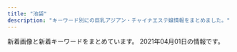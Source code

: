 ```yaml
---
title: "池袋"
description: "キーワード別にの巨乳アジアン・チャイナエステ嬢情報をまとめました。"
---
```


新着画像と新着キーワードをまとめています。
2021年04月01日の情報です。

<DmmAffiliateIns />
<KeywordTable
  shops={
    [
    {
        "url": "http://www.coco-8.jp/",
        "img_links": [
            "http://www.coco-8.jp/_src/36742791/s4.jpg",
            "http://www.coco-8.jp/_src/36741674/5.jpg",
            "http://www.coco-8.jp/_src/36746395/lineline.png",
            "http://www.coco-8.jp/_src/37791773/wechatimg437_20201113100952153.jpg",
            "http://www.coco-8.jp/_src/36742462/5.jpg",
            "http://www.coco-8.jp/_src/36746682/g.jpg",
            "http://www.coco-8.jp/_src/37791774/wechatimg437_20201113100952153.jpg",
            "http://www.coco-8.jp/_src/36742780/s3.jpg",
            "http://www.coco-8.jp/_src/36820892/cam3.png",
            "http://www.coco-8.jp/_src/36741671/2.jpg",
            "http://www.coco-8.jp/_src/36742461/4.jpg",
            "http://www.coco-8.jp/_src/36746397/mei1.jpg",
            "http://www.coco-8.jp/_src/36743040/s5.jpg",
            "http://www.coco-8.jp/_src/36746380/aki.jpg",
            "http://www.coco-8.jp/_src/36746639/lineline.png",
            "http://www.coco-8.jp/_src/36813493/cam2.jpg",
            "http://www.coco-8.jp/_src/36746714/b.png",
            "http://www.coco-8.jp/_src/36742642/b.png",
            "http://www.coco-8.jp/_src/49977785/wechatimg336_20201102105038881.jpg",
            "http://www.coco-8.jp/_src/36741638/4.jpg",
            "http://www.coco-8.jp/_src/36742658/s1.jpg",
            "http://www.coco-8.jp/_src/36742459/2.jpg",
            "http://www.coco-8.jp/_src/36815290/cam.png",
            "http://www.coco-8.jp/_src/36742460/3.jpg",
            "http://www.coco-8.jp/_src/36741639/2.jpg",
            "http://www.coco-8.jp/_src/49977773/wechatimg437_20201113100952153.jpg",
            "http://www.coco-8.jp/_src/49977786/wechatimg336_20201102105038881.jpg",
            "http://www.coco-8.jp/_src/36742458/1.jpg",
            "http://www.coco-8.jp/_src/36746641/risa.jpg",
            "http://www.coco-8.jp/_src/36746331/lineline.png",
            "http://www.coco-8.jp/_src/36746398/mei1.jpg",
            "http://www.coco-8.jp/_src/36746379/aki.jpg",
            "http://www.coco-8.jp/_src/36742638/b.png",
            "http://www.coco-8.jp/_src/36746636/iwa1.jpg",
            "http://www.coco-8.jp/_src/36746688/g2.jpg",
            "http://www.coco-8.jp/_src/36742655/down.png",
            "http://www.coco-8.jp/_src/37791789/lineline.png",
            "http://www.coco-8.jp/_src/49632727/wechatimg336_20201102105038881.jpg",
            "http://www.coco-8.jp/_src/36746702/g6.jpg",
            "http://www.coco-8.jp/_src/36741640/1.jpg",
            "http://www.coco-8.jp/_src/36746320/sayuri.jpg",
            "http://www.coco-8.jp/_src/36746346/maya.jpg",
            "http://www.coco-8.jp/_src/49632559/wechatimg336_20201102105038881.jpg",
            "http://www.coco-8.jp/_src/36741670/1.jpg",
            "http://www.coco-8.jp/_src/36813492/cam2.jpg",
            "http://www.coco-8.jp/_src/36741678/down.png",
            "http://www.coco-8.jp/_src/36745880/pic2.jpg",
            "http://www.coco-8.jp/_src/36742644/sayuri.jpg",
            "http://www.coco-8.jp/_src/36741672/4.jpg",
            "http://www.coco-8.jp/_src/36746351/lineline.png",
            "http://www.coco-8.jp/_src/36820891/cam3.png",
            "http://www.coco-8.jp/_src/36741636/5.jpg",
            "http://www.coco-8.jp/_src/36746642/risa.jpg",
            "http://www.coco-8.jp/_src/36742714/s2.jpg",
            "http://www.coco-8.jp/_src/36741637/3.jpg",
            "http://www.coco-8.jp/_src/36745876/pic1.jpg",
            "http://www.coco-8.jp/_src/36746633/lineline.png",
            "http://www.coco-8.jp/_src/36746692/g3.jpg",
            "http://www.coco-8.jp/_src/36742640/b.png",
            "http://www.coco-8.jp/_src/36746644/lineline.png",
            "http://www.coco-8.jp/_src/36712010/sayuri.jpg",
            "http://www.coco-8.jp/_src/36742630/b.png",
            "http://www.coco-8.jp/_src/49977665/wechatimg437_20201113100952153.jpg",
            "http://www.coco-8.jp/_src/36746732/road2.png",
            "http://www.coco-8.jp/_src/49977789/lineline.png",
            "http://www.coco-8.jp/_src/36746345/maya.jpg",
            "http://www.coco-8.jp/_src/36741673/3.jpg",
            "http://www.coco-8.jp/_src/37791754/smartselect_20191212-140919_wechat.jpg",
            "http://www.coco-8.jp/_src/36742636/b.png",
            "http://www.coco-8.jp/_src/36746635/iwa1.jpg",
            "http://www.coco-8.jp/_src/36746704/g5.png"
        ],
        "keywords": {
            "90": 1,
            "86": 2,
            "88": 1
        },
        "station": "JR\u6c60\u888b\u99c5\u897f\u53e3",
        "name": "CoCo8 \u30b3\u30b3\u30a8\u30a4\u30c8"
    },
    {
        "station": "JR\u6c60\u888b\u99c5\u897f\u53e3",
        "name": "\u604b",
        "keywords": {
            "C": 12,
            "83": 18,
            "85": 6,
            "86": 6,
            "D": 18
        },
        "url": "http://koi.este.work/",
        "img_links": [
            "http://koi.este.work/tennai4.jpg",
            "http://koi.este.work/top.jpg",
            "http://koi.este.work/tennai2.jpg",
            "http://koi.este.work/b_girl.png",
            "http://koi.este.work/b_news.png",
            "http://koi.este.work/t3.jpg",
            "http://koi.este.work/2/uploadimg/1565558725.jpg",
            "http://koi.este.work/tennai.png",
            "http://momipara.jp/img/link/momi88.jpg",
            "http://koi.este.work/t1.jpg",
            "http://koi.este.work/up_5_3_0.jpg",
            "http://koi.este.work/2/uploadimg/1601879728.jpg",
            "http://koi.este.work/tennai3.jpg",
            "http://koi.este.work/mens-esthe.png",
            "http://koi.este.work/2/uploadimg/1577672563.jpg",
            "http://koi.este.work/2/uploadimg/1579481243.jpg"
        ]
    },
    {
        "img_links": [
            "http://salon-arm.com/img/ttl_staff.png",
            "http://salon-arm.com/staff/rika/01.jpg",
            "http://salon-arm.com/staff/ichigo/01.jpg",
            "http://salon-arm.com/staff/ai/01mb.jpg",
            "http://salon-arm.com/staff/emi/01.jpg",
            "http://salon-arm.com/img/ttl_tnew.png",
            "http://salon-arm.com/img/ttl_concept.png",
            "http://salon-arm.com/i/files/homeimg.jpg",
            "http://salon-arm.com/staff/mai/01mb.jpg",
            "http://salon-arm.com/pic/top.png",
            "http://salon-arm.com/staff/emi/01mb.jpg",
            "http://salon-arm.com/staff/yuuka/01mb.jpg",
            "http://salon-arm.com/staff/nana/01.jpg",
            "http://salon-arm.com/staff/yuuka/01.jpg",
            "http://salon-arm.com/staff/ai/01.jpg",
            "http://salon-arm.com/pic/head.png",
            "http://salon-arm.com/staff/reina/01.jpg",
            "http://salon-arm.com/staff/rika/01mb.jpg",
            "http://salon-arm.com/img/ttl_line.png",
            "http://salon-arm.com/staff/ringo/01.jpg",
            "http://salon-arm.com/staff/ichigo/01mb.jpg",
            "http://salon-arm.com/staff/midori/01mb.jpg",
            "http://salon-arm.com/staff/saya/01.jpg",
            "http://salon-arm.com/staff/nana/01mb.jpg",
            "http://salon-arm.com/img/ttl_mobile.png",
            "http://salon-arm.com/staff/kaori/01mb.jpg",
            "http://salon-arm.com/staff/kaori/01.jpg",
            "http://salon-arm.com/img/att.jpg",
            "http://salon-arm.com/staff/ringo/01mb.jpg",
            "http://salon-arm.com/staff/mai/01.jpg",
            "http://salon-arm.com/staff/reina/01mb.jpg",
            "http://salon-arm.com/staff/saya/01mb.jpg",
            "http://salon-arm.com/staff/midori/01.jpg"
        ],
        "station": "JR\u6c60\u888b\u99c5\u897f\u53e3",
        "url": "http://salon-arm.com/",
        "keywords": {
            "C": 21
        },
        "name": "\u30a2\u30ed\u30de\u30ed\u30de\u30f3\u30b9"
    },
    {
        "keywords": {},
        "img_links": [
            "http://new-paradise.net/images/a5.jpg",
            "http://new-paradise.net/images/mobile.png",
            "http://new-paradise.net/images/a6.jpg",
            "http://new-paradise.net/images/up.png",
            "http://new-paradise.net/images/a2.jpg",
            "http://new-paradise.net/images/noa.jpg",
            "http://new-paradise.net/images/down.png",
            "http://new-paradise.net/images/flash1.jpg",
            "http://new-paradise.net/images/misaki01.jpg",
            "http://new-paradise.net/images/kiki.jpg",
            "http://new-paradise.net/images/info.jpg",
            "http://new-paradise.net/images/r3.jpg",
            "http://new-paradise.net/images/zi_staff.png",
            "http://new-paradise.net/images/kiki02.jpg",
            "http://new-paradise.net/images/g0.jpg",
            "http://new-paradise.net/images/honoka.jpg",
            "http://new-paradise.net/images/a1.jpg",
            "http://new-paradise.net/images/kanna02.jpg",
            "http://new-paradise.net/images/a3.jpg",
            "http://new-paradise.net/images/misaki02.jpg",
            "http://new-paradise.net/images/itigo.jpg",
            "http://new-paradise.net/images/a4.jpg",
            "http://new-paradise.net/images/a7.jpg"
        ],
        "station": "JR\u6c60\u888b\u99c5\u897f\u53e3",
        "name": "\u5fc3\u30d1\u30e9\u30c0\u30a4\u30b9",
        "url": "http://new-paradise.net/"
    },
    {
        "keywords": {
            "85": 98,
            "82": 51,
            "84": 203,
            "83": 97,
            "88": 45,
            "D": 196,
            "C": 253
        },
        "img_links": [
            "https://honeybee2.com/images/no_image.jpg",
            "https://honeybee2.com/images/img_info_03.png",
            "https://honeybee2.com/images/btn_back.png",
            "https://honeybee2.com/images/pagetop_off.png",
            "https://honeybee2.com/images_staff/111/070714174922.jpg",
            "https://honeybee2.com/images_staff/150/091116274617.jpg",
            "https://honeybee2.com/images_staff/60/032207120681.jpg",
            "https://honeybee2.com/images_staff/133/041312285087.jpg",
            "https://honeybee2.com/images/img_gallery_05.png",
            "https://honeybee2.com/images/img_gallery_04.png",
            "https://honeybee2.com/images_staff/117/082320544428.jpg",
            "https://honeybee2.com/images/img_gallery_01.png",
            "https://honeybee2.com/images/bnr_200_40.jpg",
            "https://honeybee2.com/images/btn_next.png",
            "https://honeybee2.com/images_staff/150/091115052227.jpg",
            "https://honeybee2.com/images/bnr_468_60.jpg",
            "https://honeybee2.com/images/icon_ranking_01.png",
            "https://honeybee2.com/images/icon_ranking_03.png",
            "https://honeybee2.com/images_staff/142/060611173967.jpg",
            "https://honeybee2.com/images_staff/168/111318504622.jpg",
            "https://honeybee2.com/images/img_info_01.png",
            "https://honeybee2.com/images/img_info.png",
            "https://honeybee2.com/images/vis_profileframe.png",
            "https://honeybee2.com/images_staff/59/111000133157.jpg",
            "https://honeybee2.com/images/img_gallery_06.png",
            "https://honeybee2.com/images_staff/133/032511552539.jpg",
            "https://honeybee2.com/images/bnr_side_concept.png",
            "https://honeybee2.com/images_staff/134/041314164177.jpg",
            "https://honeybee2.com/images/img_gallery_03.png",
            "https://honeybee2.com/images_staff/59/111000015721.jpg",
            "https://honeybee2.com/images_staff/136/041523165620.jpg",
            "https://honeybee2.com/images/vis_castframe_01.png",
            "https://honeybee2.com/images/img_info_02.png",
            "https://honeybee2.com/images/icon_ranking_05.png",
            "https://honeybee2.com/images_staff/108/040923420669.jpg",
            "https://honeybee2.com/images_staff/117/082321050834.jpg",
            "https://honeybee2.com/images/bnr_88_31.jpg",
            "https://honeybee2.com/images/icon_ranking_04.png",
            "https://honeybee2.com/images_staff/136/041522461779.jpg",
            "https://honeybee2.com/images_staff/142/060611265633.jpg",
            "https://honeybee2.com/images_staff/134/041314054720.jpg",
            "https://honeybee2.com/images_staff/60/032207115986.jpg",
            "https://honeybee2.com/images/bnr_160_45.jpg",
            "https://honeybee2.com/images_staff/111/070714141435.jpg",
            "https://honeybee2.com/images_staff/99/011420365888.jpg",
            "https://honeybee2.com/images_staff/99/110211050217.jpg",
            "https://honeybee2.com/images_staff/168/111319171076.jpg",
            "https://honeybee2.com/images/bnr_side_card.png",
            "https://honeybee2.com/images/img_gallery_02.png"
        ],
        "url": "https://honeybee2.com/",
        "station": "JR\u6c60\u888b\u99c5\u897f\u53e3(\u5317)",
        "name": "\u30cf\u30cb\u30fc\u30d3\u30fc"
    },
    {
        "keywords": {
            "82": 2,
            "C": 20,
            "85": 10,
            "86": 3,
            "87": 1,
            "E": 1,
            "88": 1,
            "89": 3,
            "D": 4
        },
        "station": "JR\u6c60\u888b\u99c5\u897f\u53e3(\u5317)",
        "img_links": [
            "http://www.i-rlx.info/girl/08.jpg",
            "http://www.i-rlx.info/images/upload/thumb/ac8e7ec3ac179feb.jpg",
            "http://www.i-rlx.info/images/upload/thumb/3a57edcf235cfd8e.jpg",
            "http://www.i-rlx.info/images/rec_16.jpg",
            "http://www.i-rlx.info/i/room/r01.jpg",
            "http://www.i-rlx.info/images/upload/thumb/22c78aefa047b678.jpg",
            "http://www.i-rlx.info/images/upload/95e8548329763630.jpg",
            "http://www.i-rlx.info/images/upload/549fe7e03db1e8fc.jpg",
            "http://www.i-rlx.info/i/girl/01.jpg",
            "http://www.i-rlx.info/girl/06.jpg",
            "http://www.i-rlx.info/images/upload/thumb/19b76df66faf0b12.jpg",
            "http://www.i-rlx.info/images/upload/thumb/888936484d714117.jpg",
            "http://www.i-rlx.info/images/index_31.jpg",
            "http://www.i-rlx.info/images/upload/thumb/d9467bde93e01a59.jpg",
            "http://www.i-rlx.info/images/index_11.jpg",
            "http://www.i-rlx.info/images/upload/thumb/bb8a47bc98c64e87.jpg",
            "http://www.i-rlx.info/images/index_35_01.jpg",
            "http://www.i-rlx.info/i/girl/03.jpg",
            "http://www.i-rlx.info/images/upload/thumb/5f15caf7f272770f.jpg",
            "http://www.i-rlx.info/images/upload/3a57edcf235cfd8e.jpg",
            "http://www.i-rlx.info/images/index_30.jpg",
            "http://www.i-rlx.info/girl/04.jpg",
            "http://www.i-rlx.info/images/upload/thumb/7b4c8b9d49e714ee.jpg",
            "http://www.i-rlx.info/girl/018.jpg",
            "http://www.i-rlx.info/images/upload/ac8e7ec3ac179feb.jpg",
            "http://www.i-rlx.info/images/upload/5f15caf7f272770f.jpg",
            "http://www.i-rlx.info/i/room/r04.jpg",
            "http://www.i-rlx.info/images/index_15.jpg",
            "http://www.i-rlx.info/images/staff_16.jpg",
            "http://www.i-rlx.info/images/info_16.jpg",
            "http://www.i-rlx.info/images/upload/d9467bde93e01a59.jpg",
            "http://www.i-rlx.info/images/index_10.jpg",
            "http://www.i-rlx.info/images/index_28.jpg",
            "http://www.i-rlx.info/images/index_21.jpg",
            "http://www.i-rlx.info/images/upload/thumb/bb2bfea87a6127cc.jpg",
            "http://www.i-rlx.info/i/girl/05.jpg",
            "http://www.i-rlx.info/images/upload/thumb/4d0e657eefdddf42.jpg",
            "http://www.i-rlx.info/images/index_04.jpg",
            "http://www.i-rlx.info/images/upload/888936484d714117.jpg",
            "http://www.i-rlx.info/images/upload/9e42414005a99f48.jpg",
            "http://www.i-rlx.info/images/index_22.jpg",
            "http://www.i-rlx.info/images/index_33.jpg",
            "http://www.i-rlx.info/images/upload/thumb/eeb5d9caa554018e.jpg",
            "http://www.i-rlx.info/images/upload/4d0e657eefdddf42.jpg",
            "http://www.i-rlx.info/girl/02.jpg",
            "http://www.i-rlx.info/images/index_23.jpg",
            "http://www.i-rlx.info/images/index_26.jpg",
            "http://www.i-rlx.info/girl/07.jpg",
            "http://www.i-rlx.info/images/index_39.jpg",
            "http://www.i-rlx.info/images/index_29.jpg",
            "http://www.i-rlx.info/images/index_27.jpg",
            "http://www.i-rlx.info/images/upload/eeb5d9caa554018e.jpg",
            "http://www.i-rlx.info/images/index_18.jpg",
            "http://www.i-rlx.info/images/index_07.jpg",
            "http://www.i-rlx.info/images/index_17.jpg",
            "http://www.i-rlx.info/images/upload/thumb/b0bbe23232bed8aa.jpg",
            "http://www.i-rlx.info/images/sub_18.jpg",
            "http://www.i-rlx.info/images/index_24.jpg",
            "http://www.i-rlx.info/images/index_13.jpg",
            "http://www.i-rlx.info/images/upload/19b76df66faf0b12.jpg",
            "http://www.i-rlx.info/girl/05.jpg",
            "http://www.i-rlx.info/images/upload/dc8f1b616e622b2a.jpg",
            "http://www.i-rlx.info/images/info.jpg",
            "http://www.i-rlx.info/images/upload/thumb/95e8548329763630.jpg",
            "http://www.i-rlx.info/images/index_36.jpg",
            "http://www.i-rlx.info/images/upload/bb2bfea87a6127cc.jpg",
            "http://www.i-rlx.info/images/03.jpg",
            "http://www.i-rlx.info/images/upload/thumb/bc0752fe4e53b8c6.jpg",
            "http://www.i-rlx.info/images/sub_21.jpg",
            "http://www.i-rlx.info/images/upload/7b4c8b9d49e714ee.jpg",
            "http://www.i-rlx.info/i/room/r03.jpg",
            "http://www.i-rlx.info/i/girl/02.jpg",
            "http://www.i-rlx.info/girl/017.jpg",
            "http://www.i-rlx.info/images/upload/c3c01fea3cdcaa08.jpg",
            "http://www.i-rlx.info/images/index_03.jpg",
            "http://www.i-rlx.info/images/index_20.jpg",
            "http://www.i-rlx.info/images/index_34.jpg",
            "http://www.i-rlx.info/images/upload/thumb/9e42414005a99f48.jpg",
            "http://www.i-rlx.info/images/upload/thumb/c3c01fea3cdcaa08.jpg",
            "http://www.i-rlx.info/images/index_14.jpg",
            "http://www.i-rlx.info/images/index_08.jpg",
            "http://www.i-rlx.info/images/rec.jpg",
            "http://www.i-rlx.info/images/index_19.jpg",
            "http://www.i-rlx.info/images/upload/bb8a47bc98c64e87.jpg",
            "http://www.i-rlx.info/images/upload/thumb/549fe7e03db1e8fc.jpg",
            "http://www.i-rlx.info/images/upload/7d800b2f3fde617b.jpg",
            "http://www.i-rlx.info/images/upload/22c78aefa047b678.jpg",
            "http://www.i-rlx.info/images/upload/b0bbe23232bed8aa.jpg",
            "http://www.i-rlx.info/images/index_37.jpg",
            "http://www.i-rlx.info/girl/01.jpg",
            "http://www.i-rlx.info/images/upload/bc0752fe4e53b8c6.jpg",
            "http://www.i-rlx.info/images/index_12.jpg",
            "http://www.i-rlx.info/images/index_06.jpg",
            "http://www.i-rlx.info/images/upload/thumb/7d800b2f3fde617b.jpg",
            "http://www.i-rlx.info/images/index_01.jpg",
            "http://www.i-rlx.info/i/girl/04.jpg",
            "http://www.i-rlx.info/images/index_09.jpg",
            "http://www.i-rlx.info/images/upload/thumb/dc8f1b616e622b2a.jpg",
            "http://www.i-rlx.info/i/room/r02.jpg",
            "http://www.i-rlx.info/images/index_02.jpg"
        ],
        "url": "http://www.i-rlx.info/",
        "name": "\u30b7\u30e3\u30fc\u30ed\u30c3\u30c8\u59eb"
    },
    {
        "url": "https://www.relax-es.net/",
        "keywords": {
            "F": 39,
            "88": 76,
            "C": 35,
            "90": 13,
            "D": 59,
            "89": 61,
            "E": 76,
            "87": 25
        },
        "station": "JR\u6c60\u888b\u99c5\u897f\u53e3(\u5317)",
        "img_links": [
            "https://www.relax-es.net/w160-p400/img/uploadfile/imgpc01601602016.jpg",
            "https://www.relax-es.net/img/uploadfile/imgpc01601602761.jpg",
            "https://www.relax-es.net/w200-p300/img/uploadfile/imgpc01601942105.jpg",
            "https://www.relax-es.net/w90-p90/img/uploadfile/imgpc01608535826.jpg",
            "https://www.relax-es.net/img/area.jpg",
            "https://www.relax-es.net/w90-p90/img/uploadfile/imgpc01601942105.jpg",
            "https://www.relax-es.net/w160-p400/img/uploadfile/imgpc01601602761.jpg",
            "https://www.relax-es.net/img/num5.png",
            "https://www.relax-es.net/w160-p400/img/uploadfile/imgpc01601942092.jpg",
            "https://www.relax-es.net/img/uploadfile/imgpc01601942105.jpg",
            "https://www.relax-es.net/w160-p400/img/uploadfile/imgpc01601602890.jpg",
            "https://www.relax-es.net/img/uploadfile/img_1601600792.jpg",
            "https://www.relax-es.net/w90-p90/img/uploadfile/imgpc01601602761.jpg",
            "https://www.relax-es.net/img/num4.png",
            "https://www.relax-es.net/img/uploadfile/imgpc01601601781.jpg",
            "https://www.relax-es.net/img/s/area02.png",
            "https://www.relax-es.net/img/uploadfile/1601603998.png",
            "https://www.relax-es.net/w160-p400/img/uploadfile/imgpc01601942142.jpg",
            "https://www.relax-es.net/w160-p400/img/uploadfile/imgpc01608535915.jpg",
            "https://www.relax-es.net/img/uploadfile/imgpc01601602676.jpg",
            "https://www.relax-es.net/img/uploadfile/imgpc01601602443.jpg",
            "https://www.relax-es.net/img/s/area06.png",
            "https://www.relax-es.net/img/uploadfile/imgpc01608535716.jpg",
            "https://www.relax-es.net/w90-p90/img/uploadfile/imgpc01601602890.jpg",
            "https://www.relax-es.net/w90-p90/img/uploadfile/imgpc01601602326.jpg",
            "https://www.relax-es.net/w160-p400/img/uploadfile/imgpc01601602676.jpg",
            "https://www.relax-es.net/img/uploadfile/imgpc01601602269.jpg",
            "https://www.relax-es.net/img/icon/new.png",
            "https://www.relax-es.net/w160-p400/img/uploadfile/imgpc01601602970.jpg",
            "https://www.relax-es.net/img/bana03.jpg",
            "https://www.relax-es.net/w90-p90/img/uploadfile/imgpc01608535915.jpg",
            "https://www.relax-es.net/img/uploadfile/imgpc01601942092.jpg",
            "https://www.relax-es.net/img/s/area04.png",
            "https://www.relax-es.net/img/uploadfile/imgpc01601942123.jpg",
            "https://www.relax-es.net/img/bana10.jpg",
            "https://www.relax-es.net/img/uploadfile/imgpc01601942165.jpg",
            "https://www.relax-es.net/w300-p200/img/uploadfile/imgpc01601942105.jpg",
            "https://www.relax-es.net/w90-p90/img/uploadfile/imgpc01601602970.jpg",
            "https://www.relax-es.net/w160-p400/img/uploadfile/imgpc01601942123.jpg",
            "https://www.relax-es.net/w160-p400/img/uploadfile/imgpc01608535826.jpg",
            "https://www.relax-es.net/img/uploadfile/imgpc01608535783.jpg",
            "https://www.relax-es.net/img/s/area05.png",
            "https://www.relax-es.net/w160-p400/img/uploadfile/imgpc01601602403.jpg",
            "https://www.relax-es.net/w90-p90/img/uploadfile/imgpc01608535783.jpg",
            "https://www.relax-es.net/w160-p400/img/uploadfile/imgpc01608535783.jpg",
            "https://www.relax-es.net/img/syscard.png",
            "https://www.relax-es.net/img/uploadfile/imgpc01601601975.jpg",
            "https://www.relax-es.net/img/bana01.jpg",
            "https://www.relax-es.net/img/bana05.jpg",
            "https://www.relax-es.net/img/uploadfile/imgpc01608535826.jpg",
            "https://www.relax-es.net/w160-p400/img/uploadfile/imgpc01601942105.jpg",
            "https://www.relax-es.net/w160-p400/img/uploadfile/imgpc01601601975.jpg",
            "https://www.relax-es.net/w200-p300/img/uploadfile/imgpc01601602403.jpg",
            "https://www.relax-es.net/img/num2.png",
            "https://www.relax-es.net/img/bana02.jpg",
            "https://www.relax-es.net/img/s/area01.png",
            "https://www.relax-es.net/w160-p400/img/uploadfile/imgpc01601601781.jpg",
            "https://www.relax-es.net/w90-p90/img/uploadfile/imgpc01608535716.jpg",
            "https://www.relax-es.net/img/uploadfile/imgpc01601602403.jpg",
            "https://www.relax-es.net/img/uploadfile/imgpc01601602970.jpg",
            "https://www.relax-es.net/w160-p400/img/uploadfile/imgpc01601942165.jpg",
            "https://www.relax-es.net/w160-p400/img/uploadfile/imgpc01601603008.jpg",
            "https://www.relax-es.net/img/kantan.jpg",
            "https://www.relax-es.net/img/uploadfile/imgpc01601602188.jpg",
            "https://www.relax-es.net/img/s/area03.png",
            "https://www.relax-es.net/img/bana07.jpg",
            "https://www.relax-es.net/w200-p300/img/uploadfile/imgpc01601942165.jpg",
            "https://www.relax-es.net/w200-p300/img/uploadfile/imgpc01601602269.jpg",
            "https://www.relax-es.net/w160-p400/img/uploadfile/imgpc01608535716.jpg",
            "https://www.relax-es.net/img/bana04.jpg",
            "https://www.relax-es.net/w160-p400/img/uploadfile/imgpc01601602443.jpg",
            "https://www.relax-es.net/img/uploadfile/img_1601600707.jpg",
            "https://www.relax-es.net/w200-p300/img/uploadfile/imgpc01601601975.jpg",
            "https://www.relax-es.net/img/companioncoment.png",
            "https://www.relax-es.net/w160-p400/img/uploadfile/imgpc01601602188.jpg",
            "https://www.relax-es.net/w200-p300/img/uploadfile/imgpc01608535826.jpg",
            "https://www.relax-es.net/img/uploadfile/imgpc01601602890.jpg",
            "https://www.relax-es.net/img/uploadfile/imgpc01601603008.jpg",
            "https://www.relax-es.net/w160-p400/img/uploadfile/imgpc01601602326.jpg",
            "https://www.relax-es.net/w90-p90/img/uploadfile/imgpc01601602403.jpg",
            "https://www.relax-es.net/img/num1.png",
            "https://www.relax-es.net/w160-p400/img/uploadfile/imgpc01601602269.jpg",
            "https://www.relax-es.net/w200-p300/img/uploadfile/imgpc01601602188.jpg",
            "https://www.relax-es.net/w90-p90/img/uploadfile/imgpc01601603008.jpg",
            "https://www.relax-es.net/img/num3.png",
            "https://www.relax-es.net/w200-p300/img/uploadfile/imgpc01601602443.jpg"
        ],
        "name": "New RELAX TIME"
    },
    {
        "station": "JR\u6c60\u888b\u99c5\u897f\u53e3",
        "url": "https://www.aroma-angels.net/",
        "keywords": {
            "86": 4,
            "D": 14,
            "89": 1,
            "85": 12,
            "88": 5,
            "83": 3,
            "87": 5,
            "E": 2,
            "C": 47
        },
        "img_links": [
            "https://www.aroma-angels.net/images/mc_1_1_960.jpg",
            "https://www.aroma-angels.net/images/up_5_13_0.jpg",
            "https://www.aroma-angels.net/images/mc_1_1_1272.jpg",
            "https://www.aroma-angels.net/images/ml_11_1_425.jpg",
            "https://www.aroma-angels.net/images/mc_1_1_1092.jpg",
            "https://www.aroma-angels.net/images/ml_11_1_105.jpg",
            "https://www.aroma-angels.net/images/ml_11_1_1064.jpg",
            "https://www.aroma-angels.net/images/up_5_25_0.jpg",
            "https://www.aroma-angels.net/images/mc_1_1_2202.jpg",
            "https://www.aroma-angels.net/images/up_5_5_0.jpg",
            "https://www.aroma-angels.net/images/link/link_27.jpg",
            "https://www.aroma-angels.net/images/ml_11_1_1698.jpeg",
            "https://www.aroma-angels.net/images/up_5_12_0.jpg",
            "https://www.aroma-angels.net/images/up_5_14_0.jpg",
            "https://menlog.net/link/menlog20040.jpg",
            "https://www.aroma-angels.net/images/mc_1_1_144.jpg",
            "https://www.aroma-angels.net/images/up_5_7_0.jpg",
            "https://www.aroma-angels.net/asset/img/top.jpg",
            "https://www.aroma-angels.net/images/up_5_15_0.jpg",
            "https://www.aroma-angels.net/images/mc_1_1_239.jpg",
            "https://www.aroma-angels.net/images/ml_11_1_2202.jpg",
            "https://www.aroma-angels.net/images/up_5_9_0.jpg",
            "https://www.aroma-angels.net/images/up_5_27_0.jpg",
            "https://www.aroma-angels.net/images/ml_11_1_208.jpg",
            "https://www.aroma-angels.net/images/ml_11_1_960.jpg",
            "https://www.aroma-angels.net/images/ml_11_1_505.jpg",
            "https://www.aroma-angels.net/images/ml_11_1_506.jpg",
            "https://www.aroma-angels.net/images/up_5_11_0.jpeg",
            "https://www.aroma-angels.net/images/mc_1_2_105.jpg",
            "https://www.aroma-angels.net/images/mc_1_1_445.jpg",
            "https://www.aroma-angels.net/images/link/link_19.jpg",
            "https://www.aroma-angels.net/images/up_5_6_0.jpg",
            "https://www.aroma-angels.net/images/ml_11_1_239.jpg",
            "https://www.aroma-angels.net/images/up_5_18_0.jpg",
            "https://www.aroma-angels.net/images/mc_1_1_105.jpg",
            "https://www.aroma-angels.net/images/mc_1_1_1698.jpeg",
            "https://www.aroma-angels.net/images/mt_10_1_508.jpg",
            "https://www.aroma-angels.net/images/ml_11_1_1285.jpg",
            "https://www.aroma-angels.net/images/mc_1_2_1092.jpg",
            "https://www.aroma-angels.net/images/mc_1_1_240.jpg",
            "https://www.aroma-angels.net/images/mt_10_1_105.jpg",
            "https://www.aroma-angels.net/images/link/link_31.jpg",
            "https://www.aroma-angels.net/images/ml_11_1_241.jpg",
            "https://www.aroma-angels.net/asset/img/spacer300x450.png",
            "https://www.aroma-angels.net/images/up_5_26_0.jpg",
            "https://www.aroma-angels.net/images/up_5_23_0.jpg",
            "https://www.aroma-angels.net/images/mc_1_2_445.jpg",
            "https://www.aroma-angels.net/images/ml_11_1_144.jpg",
            "https://www.aroma-angels.net/images/ml_11_1_446.jpg",
            "https://www.aroma-angels.net/images/ml_11_1_508.jpg",
            "https://www.aroma-angels.net/images/mc_1_1_1285.jpg",
            "https://www.aroma-angels.net/images/ml_11_1_268.jpg",
            "https://www.aroma-angels.net/images/mt_10_1_144.jpg",
            "https://www.aroma-angels.net/images/ml_11_1_882.jpg",
            "https://www.aroma-angels.net/images/ml_11_1_314.jpg",
            "https://www.aroma-angels.net/images/ml_11_1_1338.jpg",
            "https://www.aroma-angels.net/images/mc_1_2_960.jpg",
            "https://www.aroma-angels.net/images/mc_1_1_1338.jpg",
            "https://www.aroma-angels.net/images/ml_11_1_507.jpg",
            "https://www.aroma-angels.net/images/up_5_17_0.jpg",
            "https://www.aroma-angels.net/images/ml_11_1_240.jpg",
            "https://www.aroma-angels.net/asset/img/top2.jpg",
            "https://www.aroma-angels.net/images/ml_11_1_1272.jpg",
            "https://www.aroma-angels.net/images/mt_10_1_505.jpg",
            "https://www.aroma-angels.net/images/mt_10_1_506.jpg",
            "https://www.aroma-angels.net/images/link/link_34.jpg",
            "https://www.aroma-angels.net/images/ml_11_1_445.jpg",
            "https://www.aroma-angels.net/images/mc_1_2_239.jpg",
            "https://www.aroma-angels.net/asset/img/spacer900x360.png",
            "https://www.aroma-angels.net/images/mc_1_2_144.jpg",
            "https://www.aroma-angels.net/images/mc_1_1_882.jpg",
            "https://www.aroma-angels.net/images/up_5_8_0.jpg",
            "https://estama.jp/assets_new/default/pc/img/page/link/estama_200_40.png",
            "https://www.aroma-angels.net/images/mc_1_1_506.jpg",
            "https://www.aroma-angels.net/images/mc_1_1_508.jpg",
            "https://www.aroma-angels.net/images/mc_1_1_505.jpg",
            "https://www.aroma-angels.net/images/mc_1_1_446.jpg",
            "https://www.aroma-angels.net/images/link/link_15.jpg",
            "https://www.aroma-angels.net/images/up_5_10_0.jpg",
            "https://www.aroma-angels.net/images/mt_10_1_446.jpg",
            "https://www.aroma-angels.net/images/ml_11_1_1411.jpg",
            "https://www.aroma-angels.net/asset/img/spacer_gallery.png",
            "https://www.aroma-angels.net/images/mt_10_1_1092.jpg",
            "https://www.aroma-angels.net/images/up_5_19_0.jpg",
            "https://www.aroma-angels.net/images/up_5_22_0.jpg",
            "https://www.aroma-angels.net/images/ml_11_1_1092.jpg"
        ],
        "name": "AromaAngels\uff5e\u6c60\u888b\u30a2\u30ed\u30de\u30a8\u30f3\u30b8\u30a7\u30eb\u30ba\uff5e"
    },
    {
        "url": "http://hanamizuki.jpn.cm/",
        "station": "JR\u6c60\u888b\u99c5\u6771\u53e3",
        "name": "\u6c34\u6728\u82b1",
        "img_links": [],
        "keywords": {}
    },
    {
        "keywords": {
            "C": 68,
            "D": 23,
            "86": 33,
            "85": 16,
            "84": 36
        },
        "url": "http://ccgirl.work/",
        "name": "\u73ca\u745a\u6d77\u5cb8",
        "station": "JR\u6c60\u888b\u99c5\u6771\u53e3",
        "img_links": [
            "http://ccgirl.work/img/bana02.jpg",
            "http://ccgirl.work/staff/aya1.jpg",
            "http://www.ccgirl.work/img/s/s_qa.png",
            "http://ccgirl.work/img/contentsbottom.png",
            "http://www.ccgirl.work/img/contentsbottom.png",
            "http://www.ccgirl.work/staff/koko1.jpg",
            "http://www.ccgirl.work/staff/kayuri1.jpg",
            "http://www.ccgirl.work/img/bana02.jpg",
            "http://ccgirl.work/img/bana03.jpg",
            "http://ccgirl.work/staff/ai1.jpg",
            "http://www.ccgirl.work/staff/ai1.jpg",
            "http://ccgirl.work/staff/koko1.jpg",
            "http://www.ccgirl.work/staff/aya1.jpg",
            "http://ccgirl.work/staff/riri1.jpg",
            "http://ccgirl.work/img/interior.jpg",
            "http://www.ccgirl.work/staff/riri1.jpg",
            "http://ccgirl.work/img/s/s_qa.png",
            "http://ccgirl.work/img/icon/new.jpg",
            "http://ccgirl.work/staff/kayuri1.jpg",
            "http://www.ccgirl.work/img/bana03.jpg",
            "http://www.ccgirl.work/img/icon/new.jpg"
        ]
    },
    {
        "url": "http://c-sun2.com/",
        "station": "JR\u6c60\u888b\u99c5\u897f\u53e3",
        "keywords": {
            "81": 4,
            "84": 8,
            "83": 10,
            "85": 4,
            "82": 10
        },
        "name": "\u30b9\u30a4\u30fc\u30c8\u30de\u30c3\u30c8",
        "img_links": [
            "http://c-sun2.com/image/cast/cast_357_1_l.jpg",
            "http://c-sun2.com/image/cast/cast_485_1_l.jpg",
            "http://c-sun2.com/image/cast/cast_453_2_l.jpg",
            "http://c-sun2.com/image/cast/cast_390_2_l.jpg",
            "http://c-sun2.com/image/cast/cast_326_1_l.jpg",
            "http://c-sun2.com/image/cast/cast_326_2_l.jpg",
            "http://c-sun2.com/img/topbar_camp.png",
            "http://c-sun2.com/img/bar_profile.png",
            "http://c-sun2.com/image/cast/cast_485_2_l.jpg",
            "http://c-sun2.com/image/cast/cast_393_2_l.jpg",
            "http://c-sun2.com/image/cast/cast_524_1_l.jpg",
            "http://c-sun2.com/image/cast/cast_362_1_l.jpg",
            "http://c-sun2.com/image/cast/cast_466_2_l.jpg",
            "http://c-sun2.com/image/cast/cast_360_1_l.jpg",
            "http://c-sun2.com/image/cast/cast_453_1_l.jpg",
            "http://c-sun2.com/image/cast/cast_534_1_l.jpg",
            "http://c-sun2.com/image/cast/cast_473_2_l.jpg",
            "http://c-sun2.com/img/bar_therapist.png",
            "http://c-sun2.com/image/cast/cast_492_2_l.jpg",
            "http://c-sun2.com/img/topbar_news.png",
            "http://c-sun2.com/image/cast/cast_580_1_l.jpg",
            "http://c-sun2.com/image/cast/cast_484_2_l.jpg",
            "http://c-sun2.com/image/cast/cast_496_2_l.jpg",
            "http://c-sun2.com/image/cast/cast_362_2_l.jpg",
            "http://c-sun2.com/image/cast/cast_471_2_l.jpg",
            "http://c-sun2.com/img/bar_grallery.png",
            "http://c-sun2.com/image/cast/cast_390_1_l.jpg",
            "http://c-sun2.com/image/cast/cast_471_1_l.jpg",
            "http://c-sun2.com/image/cast/cast_473_1_l.jpg",
            "http://c-sun2.com/image/cast/cast_393_1_l.jpg",
            "http://c-sun2.com/image/cast/cast_466_1_l.jpg",
            "http://c-sun2.com/img/icon/new.png",
            "http://c-sun2.com/image/cast/cast_496_1_l.jpg",
            "http://c-sun2.com/image/cast/cast_524_2_l.jpg",
            "http://c-sun2.com/img/event/camp3.jpg",
            "http://c-sun2.com/image/cast/cast_357_2_l.jpg",
            "http://c-sun2.com/image/cast/cast_534_2_l.jpg",
            "http://c-sun2.com/image/cast/cast_484_1_l.jpg",
            "http://c-sun2.com/image/shame/192_1_l.jpg",
            "http://c-sun2.com/image/cast/cast_360_2_l.jpg",
            "http://c-sun2.com/img/header.jpg",
            "http://c-sun2.com/img/topbar_osusume.png",
            "http://c-sun2.com/image/cast/cast_533_1_l.jpg",
            "http://c-sun2.com/image/cast/cast_533_2_l.jpg",
            "http://c-sun2.com/image/cast/cast_492_1_l.jpg"
        ]
    },
    {
        "url": "http://esthe-treat.com/",
        "img_links": [
            "http://esthe-treat.com/img/pic.jpg",
            "http://esthe-treat.com/img/botton.jpg",
            "http://esthe-treat.com/img/t-r.jpg",
            "http://esthe-treat.com/img/sysetc.png",
            "http://esthe-treat.com/img/t-s.jpg",
            "http://esthe-treat.com/staff/ami/01.jpg",
            "http://esthe-treat.com/staff/rena/01.jpg",
            "http://esthe-treat.com/img/cam.jpg",
            "http://esthe-treat.com/img/sys1.png",
            "http://esthe-treat.com/img/t-t.jpg",
            "http://esthe-treat.com/staff/yuyu/01.jpg",
            "http://esthe-treat.com/img/sys2.png",
            "http://esthe-treat.com/img/adrs.jpg",
            "http://esthe-treat.com/img/add.jpg",
            "http://esthe-treat.com/img/info.jpg",
            "http://esthe-treat.com/staff/natumi/01.jpg",
            "http://esthe-treat.com/img/t-a.jpg",
            "http://esthe-treat.com/staff/mari/01.jpg",
            "http://esthe-treat.com/img/pc.jpg",
            "http://esthe-treat.com/img/tel.jpg",
            "http://esthe-treat.com/img/t-o.jpg",
            "http://esthe-treat.com/img/tit.jpg"
        ],
        "name": "\u53f0\u6e7e\u5e78\u904b\u30ea\u30e9\u30af\u30bc\u30fc\u30b7\u30e7\u30f3",
        "station": "JR\u6c60\u888b\u99c5\u897f\u53e3",
        "keywords": {}
    },
    {
        "img_links": [
            "http://www.yurari-massage.work/img/m10.jpg",
            "http://www.yurari-massage.work/img/m6.jpg",
            "http://www.yurari-massage.work/img/sta26.jpg",
            "http://www.yurari-massage.work/img/st27.jpg",
            "http://www.yurari-massage.work/img/st022.jpg",
            "http://www.yurari-massage.work/img/st07.jpg",
            "http://www.yurari-massage.work/img/st25.jpg",
            "http://www.yurari-massage.work/img/m3.jpg",
            "http://www.yurari-massage.work/img/sta25.jpg",
            "http://www.yurari-massage.work/img/sta28.jpg",
            "http://www.yurari-massage.work/img/m2.jpg",
            "http://www.yurari-massage.work/img/campian.jpg",
            "http://www.yurari-massage.work/img/st017.jpg",
            "http://www.yurari-massage.work/img/st22.jpg",
            "http://www.yurari-massage.work/img/r9.jpg",
            "http://www.yurari-massage.work/img/m20.jpg",
            "http://www.yurari-massage.work/img/st027.jpg",
            "http://www.yurari-massage.work/img/sta21.jpg",
            "http://www.yurari-massage.work/img/st026.jpg",
            "http://www.yurari-massage.work/img/m1.jpg",
            "http://www.yurari-massage.work/img/sta4.jpg",
            "http://www.yurari-massage.work/img/st19.jpg",
            "http://www.yurari-massage.work/img/head.jpg",
            "http://www.yurari-massage.work/img/mobile.png",
            "http://www.yurari-massage.work/img/sta7.jpg",
            "http://www.yurari-massage.work/img/st21.jpg",
            "http://www.yurari-massage.work/img/m40.jpg",
            "http://www.yurari-massage.work/img/st26.jpg",
            "http://www.yurari-massage.work/img/m5.jpg",
            "http://www.yurari-massage.work/img/sta27.jpg",
            "http://www.yurari-massage.work/img/nos.jpg",
            "http://www.yurari-massage.work/img/m60.jpg",
            "http://www.yurari-massage.work/img/m4.jpg",
            "http://www.yurari-massage.work/img/m30.jpg",
            "http://www.yurari-massage.work/img/st11.jpg",
            "http://www.yurari-massage.work/img/st4.jpg",
            "http://www.yurari-massage.work/img/st021.jpg",
            "http://www.yurari-massage.work/img/st17.jpg",
            "http://www.yurari-massage.work/img/m50.jpg",
            "http://www.yurari-massage.work/img/st7.jpg",
            "http://www.yurari-massage.work/img/st28.jpg",
            "http://www.yurari-massage.work/img/sta22.jpg"
        ],
        "url": "http://www.yurari-massage.work/",
        "keywords": {
            "86": 17,
            "D": 11,
            "E": 3,
            "C": 29,
            "87": 8
        },
        "name": "\u3086\u3089\u308a",
        "station": "JR\u6c60\u888b\u99c5\u897f\u53e3(\u5317)"
    },
    {
        "url": "http://foryou-est.tokyo/",
        "img_links": [
            "http://foryou-est.tokyo/images/zi_staff.png",
            "http://foryou-est.tokyo/images/yumi.jpg",
            "http://foryou-est.tokyo/images/sp01.jpg",
            "http://foryou-est.tokyo/images/flash1.jpg",
            "http://foryou-est.tokyo/images/emi.jpg",
            "http://foryou-est.tokyo/images/mika.jpg",
            "http://foryou-est.tokyo/images/yuri.jpg",
            "http://foryou-est.tokyo/images/yuki.jpg",
            "http://foryou-est.tokyo/images/riri.jpg",
            "http://foryou-est.tokyo/images/mobile.png",
            "http://foryou-est.tokyo/images/sp03.jpg",
            "http://foryou-est.tokyo/images/yuyu.jpg",
            "http://foryou-est.tokyo/images/down.png",
            "http://foryou-est.tokyo/images/up.png",
            "http://foryou-est.tokyo/images/ai.jpg",
            "http://foryou-est.tokyo/images/sp02.jpg",
            "http://foryou-est.tokyo/images/kina.jpg"
        ],
        "keywords": {},
        "station": "JR\u6c60\u888b\u99c5\u897f\u53e3",
        "name": "For You"
    },
    {
        "url": "http://es-hana.work/",
        "img_links": [
            "http://es-hana.work/images/3.jpg",
            "http://es-hana.work/images/5.jpg",
            "http://es-hana.work/images/head.jpg",
            "http://es-hana.work/images/int.jpg",
            "http://es-hana.work/images/sys2.jpg",
            "http://es-hana.work/staff/haruka.jpg",
            "http://es-hana.work/images/tg.jpg",
            "http://es-hana.work/staff/miki.jpg",
            "http://es-hana.work/images/ac1.jpg",
            "http://es-hana.work/staff/aya.jpg",
            "http://es-hana.work/images/news.jpg",
            "http://es-hana.work/staff/rina.jpg",
            "http://es-hana.work/staff/nana.jpg",
            "http://es-hana.work/images/ac2.jpg",
            "http://es-hana.work/images/line.jpg",
            "http://es-hana.work/staff/ai.jpg",
            "http://es-hana.work/images/6.jpg",
            "http://es-hana.work/img/nana1.jpg",
            "http://es-hana.work/img/haruka1.jpg",
            "http://es-hana.work/images/8.jpg",
            "http://es-hana.work/img/aya1.jpg",
            "http://es-hana.work/images/2.jpg",
            "http://es-hana.work/img/yui1.jpg",
            "http://es-hana.work/images/staff_t.jpg",
            "http://es-hana.work/img/rina1.jpg",
            "http://es-hana.work/img/miki1.jpg",
            "http://es-hana.work/staff/yuna.jpg",
            "http://es-hana.work/img/ai1.jpg",
            "http://es-hana.work/images/1.jpg",
            "http://es-hana.work/images/7.jpg",
            "http://es-hana.work/images/sys1.jpg",
            "http://es-hana.work/images/interior_t.jpg",
            "http://es-hana.work/staff/yui.jpg"
        ],
        "name": "\u82b1\u6c34\u6728",
        "station": "JR\u6c60\u888b\u99c5\u897f\u53e3(\u5317)",
        "keywords": {}
    },
    {
        "url": "http://mangetsudou.tyo.cm/",
        "station": "JR\u6c60\u888b\u99c5\u897f\u53e3",
        "keywords": {},
        "img_links": [],
        "name": "\u6e80\u6708\u5802"
    },
    {
        "keywords": {},
        "img_links": [
            "http://manian-ikebukuro.com/image/cast/cast_64_1_l.jpg",
            "http://manian-ikebukuro.com/img/QRcode.png",
            "http://manian-ikebukuro.com/img/bar_profile.png",
            "http://manian-ikebukuro.com/image/cast/cast_74_1_l.jpg",
            "http://manian-ikebukuro.com/image/cast/cast_80_1_l.jpg",
            "http://manian-ikebukuro.com/image/cast/cast_69_1_l.jpg",
            "http://manian-ikebukuro.com/image/cast/cast_63_1_l.jpg",
            "http://manian-ikebukuro.com/image/cast/cast_70_1_s.jpg",
            "http://manian-ikebukuro.com/image/cast/cast_71_1_s.jpg",
            "http://manian-ikebukuro.com/image/cast/cast_75_1_l.jpg",
            "http://manian-ikebukuro.com/image/cast/cast_77_2_l.jpg",
            "http://manian-ikebukuro.com/image/cast/cast_2_2_l.jpg",
            "http://manian-ikebukuro.com/image/cast/cast_2_1_l.jpg",
            "http://manian-ikebukuro.com/image/cast/cast_74_2_l.jpg",
            "http://manian-ikebukuro.com/image/cast/cast_75_2_l.jpg",
            "http://manian-ikebukuro.com/image/cast/cast_68_2_l.jpg",
            "http://manian-ikebukuro.com/image/cast/cast_73_1_s.jpg",
            "http://manian-ikebukuro.com/image/cast/cast_47_2_l.jpg",
            "http://manian-ikebukuro.com/img/news1.png",
            "http://manian-ikebukuro.com/sp/img/tel.png",
            "http://manian-ikebukuro.com/image/cast/cast_73_1_l.jpg",
            "http://manian-ikebukuro.com/img/tel.png",
            "http://manian-ikebukuro.com/image/cast/cast_70_2_l.jpg",
            "http://manian-ikebukuro.com/img/header0.jpg",
            "http://manian-ikebukuro.com/image/cast/cast_68_1_l.jpg",
            "http://manian-ikebukuro.com/image/cast/cast_77_1_s.jpg",
            "http://manian-ikebukuro.com/image/cast/cast_80_1_s.jpg",
            "http://manian-ikebukuro.com/image/cast/cast_77_1_l.jpg",
            "http://manian-ikebukuro.com/image/cast/cast_74_1_s.jpg",
            "http://manian-ikebukuro.com/image/cast/cast_71_2_l.jpg",
            "http://manian-ikebukuro.com/image/cast/cast_69_1_s.jpg",
            "http://manian-ikebukuro.com/image/cast/cast_73_2_l.jpg",
            "http://manian-ikebukuro.com/image/cast/cast_6_1_l.jpg",
            "http://manian-ikebukuro.com/image/cast/cast_47_1_s.jpg",
            "http://manian-ikebukuro.com/image/cast/cast_69_2_l.jpg",
            "http://manian-ikebukuro.com/image/cast/cast_67_1_l.jpg",
            "http://manian-ikebukuro.com/image/cast/cast_2_1_s.jpg",
            "http://manian-ikebukuro.com/img/line1.jpg",
            "http://manian-ikebukuro.com/image/cast/cast_71_1_l.jpg",
            "http://manian-ikebukuro.com/image/cast/cast_6_1_s.jpg",
            "http://manian-ikebukuro.com/image/cast/cast_75_1_s.jpg",
            "http://manian-ikebukuro.com/image/cast/cast_67_2_l.jpg",
            "http://manian-ikebukuro.com/image/cast/cast_63_1_s.jpg",
            "http://manian-ikebukuro.com/image/cast/cast_80_2_l.jpg",
            "http://manian-ikebukuro.com/image/cast/cast_67_1_s.jpg",
            "http://manian-ikebukuro.com/image/cast/cast_6_2_l.jpg",
            "http://manian-ikebukuro.com/image/cast/10x10.jpg",
            "http://manian-ikebukuro.com/image/cast/cast_47_1_l.jpg",
            "http://manian-ikebukuro.com/img/news3.png",
            "http://manian-ikebukuro.com/image/cast/cast_70_1_l.jpg",
            "http://manian-ikebukuro.com/img/bar_staff.png",
            "http://manian-ikebukuro.com/img/pickupGirl.png",
            "http://manian-ikebukuro.com/image/cast/cast_68_1_s.jpg",
            "http://manian-ikebukuro.com/img/spSite.jpg",
            "http://manian-ikebukuro.com/image/cast/cast_64_2_l.jpg",
            "http://manian-ikebukuro.com/image/cast/cast_64_1_s.jpg"
        ],
        "url": "http://manian-ikebukuro.com/",
        "name": "\u6d17\u4f53\u30de\u30cb\u30a2",
        "station": "JR\u6c60\u888b\u99c5\u6771\u53e3"
    },
    {
        "station": "JR\u6c60\u888b\u99c5\u6771\u53e3",
        "keywords": {},
        "img_links": [],
        "url": "http://iris.iest.info/",
        "name": "\u30b9\u30de\u30a4\u30eb"
    },
    {
        "name": "MONA\u30fbLIZA \u30e2\u30ca\u30fb\u30ea\u30b6",
        "station": "JR\u6c60\u888b\u99c5\u897f\u53e3",
        "img_links": [
            "http://monaliza.xyz/images/r01.jpg",
            "http://monaliza.xyz/images/r04.jpg",
            "http://monaliza.xyz/images/aoyi.jpg",
            "http://monaliza.xyz/images/r03.jpg",
            "http://monaliza.xyz/images/index_c3.jpg",
            "http://monaliza.xyz/images/g6.jpg",
            "http://monaliza.xyz/images/index_c2.jpg",
            "http://monaliza.xyz/images/gallery_image01b.jpg",
            "http://monaliza.xyz/images/g7.jpg",
            "http://monaliza.xyz/images/mobile.jpg",
            "http://monaliza.xyz/images/yuki.jpg",
            "http://monaliza.xyz/images/index_c1.jpg",
            "http://monaliza.xyz/images/r02.jpg",
            "http://monaliza.xyz/images/top.jpg",
            "http://monaliza.xyz/images/g4.jpg"
        ],
        "keywords": {
            "C": 8
        },
        "url": "http://monaliza.xyz/"
    },
    {
        "station": "JR\u6c60\u888b\u99c5\u6771\u53e3",
        "url": "http://es-manzokudou.com/",
        "keywords": {
            "86": 7,
            "88": 2,
            "C": 10,
            "D": 7,
            "87": 8,
            "84": 1
        },
        "name": "\u6e80\u8db3\u5802",
        "img_links": [
            "http://es-manzokudou.com/images/index_01.jpg",
            "http://es-manzokudou.com/images/index_14.jpg",
            "http://es-manzokudou.com/uploads/4638ddb6f986a671b148647ba616100a.jpg",
            "http://es-manzokudou.com/uploads/275d5f397baa63db8424c86d5d6237cf.jpg",
            "http://es-manzokudou.com/images/index_21.jpg",
            "http://es-manzokudou.com/uploads/36735dc9d436a790f344c57635a3a44f.jpg",
            "http://es-manzokudou.com/uploads/13ab049cc45dea80b43d33b6b7108f00.jpg",
            "http://es-manzokudou.com/uploads/4a9bc6863322924a09070162269c7415.jpg",
            "http://es-manzokudou.com/uploads/200f500725d3f15233d981ad9b5e6b9a.jpg",
            "http://www.cmfm2.jp/images/over_thumb_l.png",
            "http://es-manzokudou.com/images/service_10.jpg",
            "http://es-manzokudou.com/images/index_11.jpg",
            "http://es-manzokudou.com/uploads/7284e4ffc051cbb8c074a8c30390ce68.jpg",
            "http://es-manzokudou.com/images/interior_10.jpg",
            "http://es-manzokudou.com/images/index_02.jpg",
            "http://es-manzokudou.com/images/index_05.jpg",
            "http://es-manzokudou.com/images/index_06.jpg",
            "http://es-manzokudou.com/uploads/de54f16df04e0df8ae07ab990b8c9fd2.jpg",
            "http://es-manzokudou.com/images/index_16.jpg",
            "http://es-manzokudou.com/uploads/c7f77c3ead6ef13dab668a39ed78609c.jpg",
            "http://es-manzokudou.com/uploads/d0fdd8f6b16eaf7d5013c7d285fed2e3.jpg",
            "http://es-manzokudou.com/uploads/848e0db3804d1d3c823537204d67f5aa.jpg",
            "http://es-manzokudou.com/images/index_30.jpg",
            "http://es-manzokudou.com/images/index_09.jpg",
            "http://es-manzokudou.com/images/index_19.jpg",
            "http://es-manzokudou.com/images/interior_09.jpg",
            "http://es-manzokudou.com/images/index_13.jpg",
            "http://es-manzokudou.com/images/index_28.jpg",
            "http://es-manzokudou.com/uploads/801bf12e5eb5d7775a0d06c4314059a8.jpg",
            "http://es-manzokudou.com/images/info_04.png",
            "http://es-manzokudou.com/uploads/f66d763bd48ac5f51969e4311ac7af5c.jpg",
            "http://es-manzokudou.com/uploads/1e5aff376576a255098bc7597386a028.jpg",
            "http://es-manzokudou.com/uploads/d89fe15ae91cbe6757df76651ba2bafb.jpg",
            "http://es-manzokudou.com/uploads/9f77b9b12f9cf11fcb013974ba368064.jpg",
            "http://es-manzokudou.com/uploads/62c2e989f1be95fc8e01be85b464d514.jpg",
            "http://es-manzokudou.com/images/index_27.jpg",
            "http://es-manzokudou.com/images/index_07.jpg",
            "http://es-manzokudou.com/uploads/0796672f7c59948334658998a3c55cdb.jpg",
            "http://es-manzokudou.com/images/girls_11.jpg",
            "http://es-manzokudou.com/uploads/ce9c20b274548d8d7fc88ffba3feb6b8.jpg",
            "http://es-manzokudou.com/uploads/efbc511fca65f9baeae51ee52426cc0e.jpg",
            "http://es-manzokudou.com/images/index_24.jpg",
            "http://es-manzokudou.com/uploads/e0558d7d118d3983ed620237423a6a17.jpg",
            "http://es-manzokudou.com/uploads/8ec0af3b4889c07ab76ccbed51b2b813.jpg",
            "http://es-manzokudou.com/uploads/88aa8f906b0332cb40ad4429c8e7b758.jpg",
            "http://es-manzokudou.com/images/info_05.png",
            "http://es-manzokudou.com/images/index_31.jpg",
            "http://es-manzokudou.com/uploads/b3126b220ec550d17cf3d4ceaa0d5f91.jpg",
            "http://es-manzokudou.com/images/girls_09.jpg",
            "http://es-manzokudou.com/uploads/6eeb47bf176bb33d310cc4b85e6877cd.jpg",
            "http://es-manzokudou.com/images/index_03.jpg",
            "http://es-manzokudou.com/uploads/356177edff3d3b7efc4a77022debc8aa.jpg",
            "http://es-manzokudou.com/uploads/d71f74498ca17396d022ba9a4df966f3.jpg",
            "http://es-manzokudou.com/uploads/33e3f16ac4ad0cce4991bcbf73f4ed57.jpg",
            "http://es-manzokudou.com/uploads/7b043aa15c9a9920550a2b92ec6be546.jpg",
            "http://es-manzokudou.com/images/index_17.jpg",
            "http://es-manzokudou.com/uploads/6d01aeb80d9d599f91829439c8d1cce9.jpg",
            "http://es-manzokudou.com/uploads/0d826c16062de1388c242e2f77eb7cd6.jpg",
            "http://es-manzokudou.com/images/index_15.jpg",
            "http://es-manzokudou.com/uploads/40fc21d31595f51aaf89793b1f68617b.jpg",
            "http://es-manzokudou.com/images/service_09.jpg",
            "http://es-manzokudou.com/images/index_22.jpg",
            "http://es-manzokudou.com/uploads/59a8a61377564fb64b48427e84e4243f.jpg",
            "http://es-manzokudou.com/uploads/da9811a4171f2ec42d7c9a8567e79d8c.jpg",
            "http://es-manzokudou.com/images/index_04.jpg",
            "http://es-manzokudou.com/images/info_07.png",
            "http://es-manzokudou.com/images/link_09.jpg",
            "http://es-manzokudou.com/uploads/0b1795e88117182a477ab05f88143541.jpg",
            "http://es-manzokudou.com/uploads/b7f36d45469210b381ecb79a0e05a347.jpg",
            "http://es-manzokudou.com/images/info_01.png",
            "http://es-manzokudou.com/uploads/c92c85411d427aeda4e82379f413bfc5.jpg",
            "http://es-manzokudou.com/uploads/209ba11412c2c128b5dfbdb8cfef6faa.jpg",
            "http://es-manzokudou.com/uploads/dedff2c11ab7aaa841a9cf2747a8406c.jpg",
            "http://es-manzokudou.com/images/index_29.jpg",
            "http://es-manzokudou.com/images/info_02.png",
            "http://es-manzokudou.com/uploads/e29aa67ee54566513e4e34114bfdc7b9.jpg",
            "http://es-manzokudou.com/images/index_08.jpg",
            "http://es-manzokudou.com/uploads/8a1fb58d0b110680c2356994ca8efb25.jpg",
            "http://es-manzokudou.com/images/index_23.jpg",
            "http://es-manzokudou.com/images/info_09.png"
        ]
    },
    {
        "name": "\u6708\u306e\u604b",
        "station": "JR\u6c60\u888b\u99c5\u897f\u53e3",
        "url": "http://tsukinokoi.com/",
        "keywords": {
            "\u30bb\u30af\u30b7\u30fc": 1
        },
        "img_links": [
            "http://tsukinokoi.com/images/news3.png",
            "http://tsukinokoi.com/img/staff/153079932824200700.jpg",
            "http://tsukinokoi.com/img/staff/160622584020640000.jpg",
            "http://tsukinokoi.com/img/staff/148586605226742500.jpg",
            "http://tsukinokoi.com/img/staff/155818741107218300.jpg",
            "http://tsukinokoi.com/img/staff/148256052554824000.jpg",
            "http://tsukinokoi.com/images/pickupGirl2014.png",
            "http://tsukinokoi.com/images/QRcode.png",
            "http://tsukinokoi.com/images/event/2020/m04.png",
            "http://tsukinokoi.com/img/staff/142919725579809100.png",
            "http://tsukinokoi.com/img/staff/144652745411466600.jpg",
            "http://tsukinokoi.com/img/staff/148073918839938900.jpg",
            "http://tsukinokoi.com/images/bar_gallery.png",
            "http://tsukinokoi.com/images/bar_top.png",
            "http://tsukinokoi.com/img/staff/151584629124140300.jpg",
            "http://tsukinokoi.com/img/staff/155204782386136400.jpg",
            "http://tsukinokoi.com/img/staff/154673852166026500.jpg",
            "http://tsukinokoi.com/images/news1.png",
            "http://tsukinokoi.com/img/staff/155611310658540500.jpg",
            "http://tsukinokoi.com/images/bar_staff.png",
            "http://tsukinokoi.com/img/staff/152008703796356600.jpg",
            "http://tsukinokoi.com/img/staff/148586605222864500.jpg"
        ]
    },
    {
        "station": "JR\u6c60\u888b\u99c5\u897f\u53e3",
        "keywords": {
            "E": 1,
            "86": 1,
            "83": 3,
            "88": 2,
            "85": 2,
            "C": 20,
            "84": 2,
            "F": 1,
            "87": 2
        },
        "url": "http://awakoku.net/",
        "img_links": [
            "http://awakoku.net/girls/hana1.jpg",
            "http://manpuku-web2.sakura.ne.jp/awakoku/image/header.jpg",
            "http://awakoku.net/girls/yuri2.jpg",
            "http://awakoku.net/girls/mina1.jpg",
            "http://awakoku.net/girls/saki1.jpg",
            "http://awakoku.net/girls/kana1.jpg",
            "http://awakoku.net/girls/nana1.jpg",
            "http://awakoku.net/girls/misaki2.jpg",
            "http://awakoku.net/girls/aya1.jpg",
            "http://awakoku.net/girls/noimage.jpg",
            "http://awakoku.net/topics/img/7-1.jpg",
            "http://awakoku.net/topics/img/9-1.jpg",
            "http://awakoku.net/girls/yuri1.jpg",
            "http://awakoku.net/girls/yumi.jpg",
            "http://awakoku.net/girls/nagisa1.jpg",
            "http://awakoku.net/topics/img/8-1.jpg",
            "http://awakoku.net/girls/mina2.jpg",
            "http://awakoku.net/girls/misaki1.jpg",
            "http://awakoku.net/girls/nagisa2.jpg",
            "http://awakoku.net/girls/hana2.jpg",
            "http://awakoku.net/girls/ami1.jpg",
            "http://awakoku.net/image/pickup.jpg",
            "http://awakoku.net/girls/nana2.jpg",
            "http://awakoku.net/girls/kana2.jpg"
        ],
        "name": "\u30a2\u30ef\u56fd\u515a"
    }
]
}
/>
<DmmAffiliateScript />
